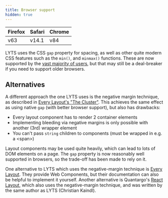 ```yaml
---
title: Browser support
hidden: true
---
```



| Firefox | Safari | Chrome |
| --- | --- | --- |
| v63  | v14.1 | v84 |

LYTS uses the CSS `gap` property for spacing, as well as other quite modern CSS features such as the `min()`, and `minmax()` functions. These are now supported by the [vast majority of users](https://caniuse.com/?search=gap), but that may still be a deal-breaker if you need to support older browsers.

## Alternatives

A different approach the one LYTS uses is the negative margin technique, as described in [Every Layout's "The Cluster"](https://every-layout.dev/layouts/cluster/). This achieves the same effect as using native `gap` (with better browser support), but also has drawbacks:

- Every layout component has to render 2 container elements
- Implementing bleeding via negative margins is only possible with another (3rd) wrapper element
- You can't pass `string` children to components (must be wrapped in e.g. a \<span>)

Layout components may be used quite heavily, which can lead to lots of DOM elements on a page. The `gap` property is now reasonably well supported in browsers, so the trade-off has been made to rely on it.

One alternative to LYTS which uses the negative-margin technique is [Every Layout](https://every-layout.dev). They provide Web Components, but their documentation can also be helpful to implement it yourself. Another alternative is Quantargo's [React Layout](https://github.com/quantargo/react-layout), which also uses the negative-margin technique, and was written by the same author as LYTS (Christian Kaindl).
